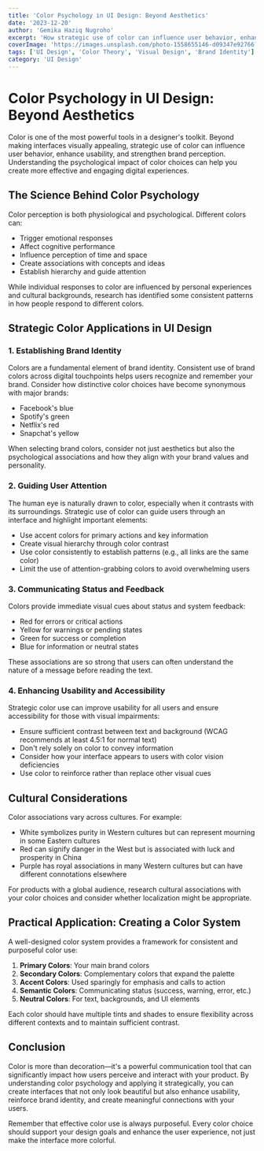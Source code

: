 ```yaml
---
title: 'Color Psychology in UI Design: Beyond Aesthetics'
date: '2023-12-20'
author: 'Gemika Haziq Nugroho'
excerpt: 'How strategic use of color can influence user behavior, enhance usability, and strengthen brand perception in digital products.'
coverImage: 'https://images.unsplash.com/photo-1558655146-d09347e92766?ixlib=rb-4.0.3&ixid=MnwxMjA3fDB8MHxwaG90by1wYWdlfHx8fGVufDB8fHx8&auto=format&fit=crop&w=1000&q=80'
tags: ['UI Design', 'Color Theory', 'Visual Design', 'Brand Identity']
category: 'UI Design'
---
```


# Color Psychology in UI Design: Beyond Aesthetics

Color is one of the most powerful tools in a designer's toolkit. Beyond making interfaces visually
appealing, strategic use of color can influence user behavior, enhance usability, and strengthen
brand perception. Understanding the psychological impact of color choices can help you create more
effective and engaging digital experiences.

## The Science Behind Color Psychology

Color perception is both physiological and psychological. Different colors can:

- Trigger emotional responses
- Affect cognitive performance
- Influence perception of time and space
- Create associations with concepts and ideas
- Establish hierarchy and guide attention

While individual responses to color are influenced by personal experiences and cultural backgrounds,
research has identified some consistent patterns in how people respond to different colors.

## Strategic Color Applications in UI Design

### 1. Establishing Brand Identity

Colors are a fundamental element of brand identity. Consistent use of brand colors across digital
touchpoints helps users recognize and remember your brand. Consider how distinctive color choices
have become synonymous with major brands:

- Facebook's blue
- Spotify's green
- Netflix's red
- Snapchat's yellow

When selecting brand colors, consider not just aesthetics but also the psychological associations
and how they align with your brand values and personality.

### 2. Guiding User Attention

The human eye is naturally drawn to color, especially when it contrasts with its surroundings.
Strategic use of color can guide users through an interface and highlight important elements:

- Use accent colors for primary actions and key information
- Create visual hierarchy through color contrast
- Use color consistently to establish patterns (e.g., all links are the same color)
- Limit the use of attention-grabbing colors to avoid overwhelming users

### 3. Communicating Status and Feedback

Colors provide immediate visual cues about status and system feedback:

- Red for errors or critical actions
- Yellow for warnings or pending states
- Green for success or completion
- Blue for information or neutral states

These associations are so strong that users can often understand the nature of a message before
reading the text.

### 4. Enhancing Usability and Accessibility

Strategic color use can improve usability for all users and ensure accessibility for those with
visual impairments:

- Ensure sufficient contrast between text and background (WCAG recommends at least 4.5:1 for normal
  text)
- Don't rely solely on color to convey information
- Consider how your interface appears to users with color vision deficiencies
- Use color to reinforce rather than replace other visual cues

## Cultural Considerations

Color associations vary across cultures. For example:

- White symbolizes purity in Western cultures but can represent mourning in some Eastern cultures
- Red can signify danger in the West but is associated with luck and prosperity in China
- Purple has royal associations in many Western cultures but can have different connotations
  elsewhere

For products with a global audience, research cultural associations with your color choices and
consider whether localization might be appropriate.

## Practical Application: Creating a Color System

A well-designed color system provides a framework for consistent and purposeful color use:

1. **Primary Colors**: Your main brand colors
2. **Secondary Colors**: Complementary colors that expand the palette
3. **Accent Colors**: Used sparingly for emphasis and calls to action
4. **Semantic Colors**: Communicating status (success, warning, error, etc.)
5. **Neutral Colors**: For text, backgrounds, and UI elements

Each color should have multiple tints and shades to ensure flexibility across different contexts and
to maintain sufficient contrast.

## Conclusion

Color is more than decoration—it's a powerful communication tool that can significantly impact how
users perceive and interact with your product. By understanding color psychology and applying it
strategically, you can create interfaces that not only look beautiful but also enhance usability,
reinforce brand identity, and create meaningful connections with your users.

Remember that effective color use is always purposeful. Every color choice should support your
design goals and enhance the user experience, not just make the interface more colorful.
